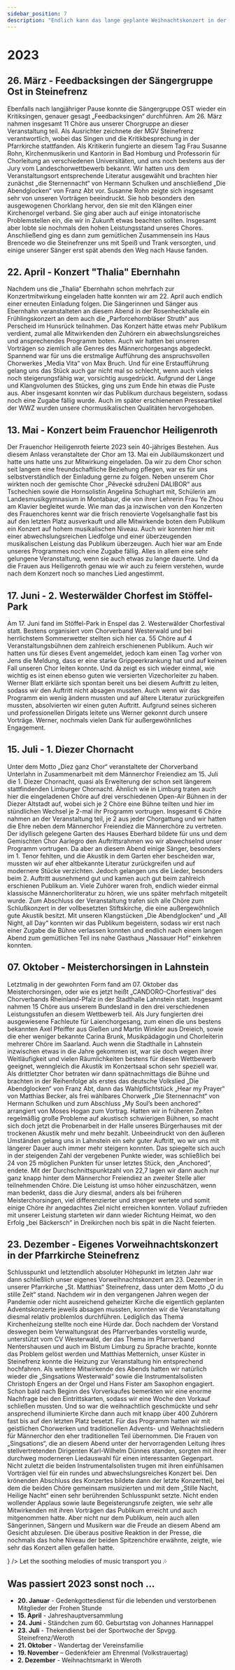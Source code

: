 ```yaml
---
sidebar_position: 7
description: "Endlich kann das lange geplante Weihnachtskonzert in der Pfarrkirche Steinefrenz stattfinden."
---
```



# 2023

## 26. März - Feedbacksingen der Sängergruppe Ost in Steinefrenz

Ebenfalls nach langjähriger Pause konnte die Sängergruppe OST wieder ein Kritiksingen, genauer gesagt „Feedbacksingen“ durchführen. Am 26. März nahmen insgesamt 11 Chöre aus unserer Chorgruppe an dieser Veranstaltung teil. Als Ausrichter zeichnete der MGV Steinefrenz verantwortlich, wobei das Singen und die Kritikbesprechung in der Pfarrkirche stattfanden. Als Kritikerin fungierte an diesem Tag Frau Susanne Rohn, Kirchenmusikerin und Kantorin in Bad Homburg und Professorin für Chorleitung an verschiedenen Universitäten, und uns noch bestens aus der Jury vom Landeschorwettbewerb bekannt. Wir hatten uns dem Veranstaltungsort entsprechende Literatur ausgewählt und brachten hier zunächst „die Sternennacht“ von Hermann Schulken und anschließend „Die Abendglocken“ von Franz Abt vor. Susanne Rohn zeigte sich insgesamt sehr von unseren Vorträgen beeindruckt. Sie hob besonders den ausgewogenen Chorklang hervor, den sie mit den Klängen einer Kirchenorgel verband. Sie ging aber auch auf einige intonatorische Problemstellen ein, die wir in Zukunft etwas beachten sollten. Insgesamt aber lobte sie nochmals den hohen Leistungsstand unseres Chores. Anschließend ging es dann zum gemütlichen Zusammensein ins Haus Brencede wo die Steinefrenzer uns mit Speiß und Trank versorgten, und einige unserer Sänger erst spät abends den Weg nach Hause fanden.

## 22. April - Konzert "Thalia" Ebernhahn

Nachdem uns die „Thalia“ Ebernhahn schon mehrfach zur Konzertmitwirkung eingeladen hatte konnten wir am 22. April auch endlich einer erneuten Einladung folgen. Die Sängerinnen und Sänger aus Ebernhahn veranstalteten an diesem Abend in der Rosenheckhalle ein Frühlingskonzert an dem auch die „Parforcehornbläser Struth“ aus Perscheid im Hunsrück teilnahmen. Das Konzert hätte etwas mehr Publikum verdient, zumal alle Mitwirkenden den Zuhörern ein abwechslungsreiches und ansprechendes Programm boten. Auch wir hatten bei unseren Vorträgen so ziemlich alle Genres des Männerchorgesangs abgedeckt. Spannend war für uns die erstmalige Aufführung des anspruchsvollen Chorwerkes „Media Vita“ von Max Bruch. Und für eine Erstaufführung gelang uns das Stück auch gar nicht mal so schlecht, wenn auch vieles noch steigerungsfähig war, vorsichtig ausgedrückt. Aufgrund der Länge und Klangvolumen des Stückes, ging uns zum Ende hin etwas die Puste aus. Aber insgesamt konnten wir das Publikum durchaus begeistern, sodass noch eine Zugabe fällig wurde. Auch im später erschienenen Presseartikel der WWZ wurden unsere chormusikalischen Qualitäten hervorgehoben.

## 13. Mai - Konzert beim Frauenchor Heiligenroth

Der Frauenchor Heiligenroth feierte 2023 sein 40-jähriges Bestehen. Aus diesem Anlass veranstaltete der Chor am 13. Mai ein Jubiläumskonzert und hatte uns hatte uns zur Mitwirkung eingeladen. Da wir zu dem Chor schon seit langem eine freundschaftliche Beziehung pflegen, war es für uns selbstverständlich der Einladung gerne zu folgen. Neben unserem Chor wirkten noch der gemischte Chor „Pěvecké sdružení DALIBOR“ aus Tschechien sowie die Hornsolistin Angelina Schughart mit, Schülerin am Landesmusikgymnasium in Montabaur, die von ihrer Lehrerin Frau Ye Zhou am Klavier begleitet wurde. Wie man das ja inzwischen von den Konzerten des Frauenchores kennt war die frisch renovierte Vogelsanghalle fast bis auf den letzten Platz ausverkauft und alle Mitwirkende boten dem Publikum ein Konzert auf hohem musikalischen Niveau. Auch wir konnten hier mit einer abwechslungsreichen Liedfolge und einer überzeugenden musikalischen Leistung das Publikum überzeugen. Auch hier war am Ende unseres Programmes noch eine Zugabe fällig. Alles in allem eine sehr gelungene Veranstaltung, wenn sie auch etwas zu lange dauerte. Und da die Frauen aus Heiligenroth genau wie wir auch zu feiern verstehen, wurde nach dem Konzert noch so manches Lied angestimmt.

## 17. Juni - 2. Westerwälder Chorfest im Stöffel-Park

Am 17. Juni fand im Stöffel-Park in Enspel das 2. Westerwälder Chorfestival statt. Bestens organisiert vom Chorverband Westerwald und bei herrlichstem Sommerwetter stellten sich hier ca. 55 Chöre auf 4 Veranstaltungsbühnen dem zahlreich erschienenen Publikum. Auch wir hatten uns für dieses Event angemeldet, jedoch kam einen Tag vorher von Jens die Meldung, dass er eine starke Grippeerkrankung hat und auf keinen Fall unseren Chor leiten konnte. Und da zeigt es sich wieder einmal, wie wichtig es ist einen ebenso guten wie versierten Vizechorleiter zu haben. Werner Blatt erklärte sich spontan bereit uns bei diesem Auftritt zu leiten, sodass wir den Auftritt nicht absagen mussten. Auch wenn wir das Programm ein wenig ändern mussten und auf ältere Literatur zurückgreifen mussten, absolvierten wir einen guten Auftritt. Aufgrund seines sicheren und professionellen Dirigats leitete uns Werner gekonnt durch unsere Vorträge. Werner, nochmals vielen Dank für außergewöhnliches Engagement.

## 15. Juli - 1. Diezer Chornacht

Unter dem Motto „Diez ganz Chor“ veranstaltete der Chorverband Unterlahn in Zusammenarbeit mit dem Männerchor Freiendiez am 15. Juli die 1. Diezer Chornacht, quasi als Erweiterung der schon seit längerem stattfindenden Limburger Chornacht. Ähnlich wie in Limburg traten auch hier die eingeladenen Chöre auf drei verschiedenen Open-Air Bühnen in der Diezer Altstadt auf, wobei sich je 2 Chöre eine Bühne teilten und hier im stündlichen Wechsel je 2-mal ihr Programm vortrugen. Insgesamt 6 Chöre nahmen an der Veranstaltung teil, je 2 aus jeder Chorgattung und wir hatten die Ehre neben dem Männerchor Freiendiez die Männerchöre zu vertreten. Der idyllisch gelegene Garten des Hauses Eberhard bildete für uns und dem Gemischten Chor Aarlegro den Auftrittsrahmen wo wir abwechselnd unser Programm vortrugen. Da aber an diesem Abend einige Sänger, besonders im 1. Tenor fehlten, und die Akustik in dem Garten eher bescheiden war, mussten wir auf eher altbekannte Literatur zurückgreifen und auf modernere Stücke verzichten. Jedoch gelangen uns die Lieder, besonders beim 2. Auftritt ausnehmend gut und kamen auch gut beim zahlreich erschienen Publikum an. Viele Zuhörer waren froh, endlich wieder einmal klassische Männerchorliteratur zu hören, wie uns später mehrfach mitgeteilt wurde. Zum Abschluss der Veranstaltung trafen sich alle Chöre zum Schlußkonzert in der vollbesetzten Stiftskirche, die eine außergewöhnlich gute Akustik besitzt. Mit unseren Klangstücken „Die Abendglocken“ und „All Night, all Day“ konnten wir das Publikum begeistern, sodass wir erst nach einer Zugabe die Bühne verlassen konnten und endlich nach einem langen Abend zum gemütlichen Teil ins nahe Gasthaus „Nassauer Hof“ einkehren konnten.

## 07. Oktober - Meisterchorsingen in Lahnstein

Letztmalig in der gewohnten Form fand am 07. Oktober das Meisterchorsingen, oder wie es jetzt heißt „CANDORO-Chorfestival“ des Chorverbands Rheinland-Pfalz in der Stadthalle Lahnstein statt. Insgesamt nahmen 15 Chöre aus unserem Bundesland in den drei verschiedenen Leistungsstufen an diesem Wettbewerb teil. Als Jury fungierten drei ausgewiesene Fachleute für Laienchorgesang, zum einen die uns bestens bekannten Axel Pfeiffer aus Gießen und Martin Winkler aus Dreieich, sowie die eher weniger bekannte Carina Brunk, Musikpädagogin und Chorleiterin mehrerer Chöre im Saarland. Auch wenn die Stadthalle in Lahnstein inzwischen etwas in die Jahre gekommen ist, war sie doch wegen ihrer Weitläufigkeit und vielen Räumlichkeiten bestens für diesen Wettbewerb geeignet, wenngleich die Akustik im Konzertsaal schon sehr speziell war. Als drittletzter Chor betraten wir dann spätnachmittags die Bühne und brachten in der Reihenfolge als erstes das deutsche Volkslied „Die Abendglocken“ von Franz Abt, dann das Wahlpflichtstück „Hear my Prayer“ von Matthias Becker, als frei wählbares Chorwerk „Die Sternennacht“ von Hermann Schulken und zum Abschluss „My Soul’s been anchored“ arrangiert von Moses Hogan zum Vortrag. Hatten wir in früheren Zeiten regelmäßig große Probleme auf akustisch schwierigen Bühnen, so macht sich doch jetzt die Probenarbeit in der Halle unseres Bürgerhauses mit der trockenen Akustik mehr und mehr bezahlt. Unbeeindruckt von den äußeren Umständen gelang uns in Lahnstein ein sehr guter Auftritt, wo wir uns mit längerer Dauer auch immer mehr steigern konnten. Das spiegelte sich auch in der steigenden Zahl der vergebenen Punkte wieder, was schließlich bei 24 von 25 möglichen Punkten für unser letztes Stück, den „Anchored“, endete. Mit der Durchschnittspunktzahl von 22,7 lagen wir dann auch nur ganz knapp hinter dem Männerchor Freiendiez an zweiter Stelle aller teilnehmenden Chöre. Die Leistung ist umso höher einzuschätzen, wenn man bedenkt, dass die Jury diesmal, anders als bei früheren Meisterchorsingen, viel differenzierter und strenger wertete und somit einige Chöre ihr angedachtes Ziel nicht erreichen konnten. Vollauf zufrieden mit unserer Leistung starteten wir dann wieder Richtung Heimat, wo den Erfolg „bei Bäckersch“ in Dreikirchen noch bis spät in die Nacht feierten.

## 23. Dezember - Eigenes Vorweihnachtskonzert in der Pfarrkirche Steinefrenz

<Tabs>
  <TabItem value="text" label="Bericht" default>
    <ImageWithText
      image={{
        src: "/archiv-frohe-stunde/img/2023_12_23_adventskonzert/flyer.jpg",
        alt: "Beschreibung des Bildes",
      }}
      text={
        <>
          <p>
            Schlusspunkt und letztendlich absoluter Höhepunkt im letzten Jahr
            war dann schließlich unser eigenes Vorweihnachtskonzert am 23.
            Dezember in unserer Pfarrkirche „St. Matthias“ Steinefrenz, dass
            unter dem Motto „O du stille Zeit“ stand. Nachdem wir in den
            vergangenen Jahren wegen der Pandemie oder nicht ausreichend
            geheizter Kirche die eigentlich geplanten Adventskonzerte jeweils
            absagen mussten, konnten wir die Veranstaltung diesmal relativ
            problemlos durchführen. Lediglich das Thema Kirchenheizung stellte
            noch eine Hürde dar. Doch nachdem der Vorstand deswegen beim
            Verwaltungsrat des Pfarrverbandes vorstellig wurde, unterstützt vom
            CV Westerwald, der das Thema im Pfarrverband Nentershausen und auch
            im Bistum Limburg zu Sprache brachte, konnte das Problem gelöst
            werden und Matthias Metternich, unser Küster in Steinefrenz konnte
            die Heizung zur Veranstaltung hin entsprechend hochfahren. Als
            weitere Mitwirkende des Abends hatten wir natürlich wieder die
            „Singsations Westerwald“ sowie die Instrumentalsolisten Christoph
            Engers an der Orgel und Hans Fister am Saxophon engagiert. Schon
            bald nach Beginn des Vorverkaufes bemerkten wir eine enorme
            Nachfrage bei den Eintrittskarten, sodass wir eine Woche den Vorkauf
            schließen mussten. Und so war die weihnachtlich geschmückte und sehr
            ansprechend illuminierte Kirche dann auch mit knapp über 400
            Zuhörern fast bis auf den letzten Platz besetzt. Für das Programm
            hatten wir mit geistlichen Chorwerken und traditionellen Advents-
            und Weihnachtsliedern für Männerchor den eher traditionellen Teil
            übernommen. Die Frauen von „Singsations“, die an diesem Abend unter
            der hervorragenden Leitung ihres stellvertretenden Dirigenten
            Karl-Wilhelm Dünnes standen, sorgten mit ihrer durchweg moderneren
            Liedauswahl für einen interessanten Gegenpart. Nicht zuletzt die
            beiden Instrumentalsolisten trugen mit ihren einfühlsamen Vorträgen
            viel für ein rundes und abwechslungsreiches Konzert bei. Den
            krönenden Abschluss des Konzertes bildete dann der letzte
            Konzertteil, bei dem die beiden Chöre gemeinsam musizierten und mit
            dem „Stille Nacht, Heilige Nacht“ einen sehr berührenden
            Schlusspunkt setzte. Nicht enden wollender Applaus sowie laute
            Begeisterungsrufe zeigten, wie sehr alle Mitwirkenden mit ihren
            Vorträgen das Publikum erreicht und auch mitgenommen hatte. Aber
            nicht nur dem Publikum, nein auch allen Sängerinnen, Sängern und
            Musikern war die Freude an diesem Abend am Gesicht abzulesen. Die
            überaus positive Reaktion in der Presse, die nochmals das hohe
            Niveau der beiden Spitzenchöre erwähnte, zeigte, wie sehr das
            Konzert allen gefallen hatte.
          </p>
        </>
      }
    />
  </TabItem>
  <TabItem value="pictures" label="Bilder">
    <ImageGridGallery images={[
            {
                id: "uniqueid111",
                alt: "Image1's alt text",
                src: "/archiv-frohe-stunde/img/2023_12_23_adventskonzert/MMH_5397-2-scaled.jpg",
            },
            {
                id: "uniqueid112",
                alt: "Image1's alt text",
                src: "/archiv-frohe-stunde/img/2023_12_23_adventskonzert/MMH_5411-2-scaled.jpg",
            },  
            {
                id: "uniqueid113",
                alt: "Image1's alt text",
                src: "/archiv-frohe-stunde/img/2023_12_23_adventskonzert/MMH_5387-2-scaled.jpg",
            },
            {
                id: "uniqueid114",
                alt: "Image1's alt text",
                src: "/archiv-frohe-stunde/img/2023_12_23_adventskonzert/MMH_5406-2-scaled.jpg",
            },
            {
                id: "uniqueid115",
                alt: "Image1's alt text",
                src: "/archiv-frohe-stunde/img/2023_12_23_adventskonzert/MMH_5417-2-scaled.jpg",
            },
            {
                id: "uniqueid1116",
                alt: "Image1's alt text",
                src: "/archiv-frohe-stunde/img/2023_12_23_adventskonzert/MMH_5426-2-scaled.jpg",
            },
            {
                id: "uniqueid117",
                alt: "Image1's alt text",
                src: "/archiv-frohe-stunde/img/2023_12_23_adventskonzert/MMH_5436-2-scaled.jpg",
            },
            {
                id: "uniqueid118",
                alt: "Image1's alt text",
                src: "/archiv-frohe-stunde/img/2023_12_23_adventskonzert/MMH_5440-2-scaled.jpg",
            },
            {
                id: "uniqueid119",
                alt: "Image1's alt text",
                src: "/archiv-frohe-stunde/img/2023_12_23_adventskonzert/MMH_5442-2-scaled.jpg",
            },
            {
                id: "uniqueid120",
                alt: "Image1's alt text",
                src: "/archiv-frohe-stunde/img/2023_12_23_adventskonzert/MMH_5444-2-scaled.jpg",
            },
            {
                id: "uniqueid121",
                alt: "Image1's alt text",
                src: "/archiv-frohe-stunde/img/2023_12_23_adventskonzert/MMH_5453-2-scaled.jpg",
            },
            {
                id: "uniqueid122",
                alt: "Image1's alt text",
                src: "/archiv-frohe-stunde/img/2023_12_23_adventskonzert/MMH_5555-2-scaled.jpg",
            },
            {
                id: "uniqueid123",
                alt: "Image1's alt text",
                src: "/archiv-frohe-stunde/img/2023_12_23_adventskonzert/MMH_5556-2-scaled.jpg",
            },
        ]}
    />

  </TabItem>
  <TabItem value="music" label="Music">
    Let the soothing melodies of music transport you 🎶
  </TabItem>
</Tabs>

## Was passiert 2023 sonst noch …

- **20. Januar** - Gedenkgottesdienst für die lebenden und verstorbenen Mitglieder der Frohen Stunde
- **15. April** - Jahreshauptversammlung
- **24. Juni** - Ständchen zum 60. Geburtstag von Johannes Hannappel
- **23. Juli** - Thekendienst bei der Sportwoche der Spvgg. Steinefrenz/Weroth
- **21. Oktober** - Wandertag der Vereinsfamilie
- **19. November** – Gedenkfeier am Ehrenmal (Volkstrauertag)
- **2. Dezember** - Weihnachtsmarkt in Weroth
